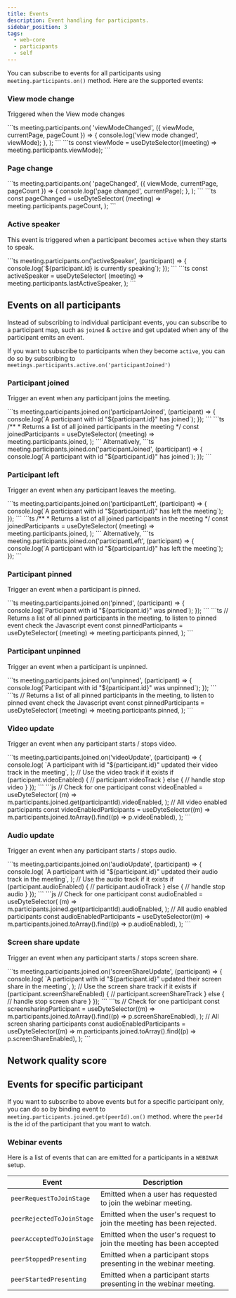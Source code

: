 ```yaml
---
title: Events
description: Event handling for participants.
sidebar_position: 3
tags:
  - web-core
  - participants
  - self
---
```


You can subscribe to events for all participants using
`meeting.participants.on()` method. Here are the supported events:

### View mode change

Triggered when the View mode changes

<Tabs groupId="framework" defaultValue="react">
  <TabItem value="js" label="Javascript">
```ts
meeting.participants.on(
  'viewModeChanged',
  ({ viewMode, currentPage, pageCount }) => {
    console.log('view mode changed', viewMode);
  },
);
```
  </TabItem>
  <TabItem value="react" label="React">
```ts
const viewMode = useDyteSelector((meeting) => meeting.participants.viewMode);
```

  </TabItem>
</Tabs>

### Page change

<Tabs groupId="framework" defaultValue="react">
  <TabItem value="js" label="Javascript">
```ts
meeting.participants.on(
  'pageChanged',
  ({ viewMode, currentPage, pageCount }) => {
    console.log('page changed', currentPage);
  },
);
```
  </TabItem>
  <TabItem value="react" label="React">
```ts
const pageChanged = useDyteSelector(
  (meeting) => meeting.participants.pageCount,
);
```
  </TabItem>
</Tabs>

### Active speaker

This event is triggered when a participant becomes `active` when they starts to
speak.

<Tabs groupId="framework" defaultValue="react">
  <TabItem value="js" label="Javascript">
```ts
meeting.participants.on('activeSpeaker', (participant) => {
  console.log(`${participant.id} is currently speaking`);
});
```
  </TabItem>
  <TabItem value="react" label="React">
```ts
const activeSpeaker = useDyteSelector(
  (meeting) => meeting.participants.lastActiveSpeaker,
);
```
  </TabItem>
</Tabs>

## Events on all participants

Instead of subscribing to individual participant events, you can subscribe to a
participant map, such as `joined` & `active` and get updated when any of the
participant emits an event.

If you want to subscribe to participants when they become `active`, you can do
so by subscribing to `meetings.participants.active.on('participantJoined')`

### Participant joined

Trigger an event when any participant joins the meeting.

<Tabs groupId="framework" defaultValue="react">
  <TabItem value="js" label="Javascript">
```ts
meeting.participants.joined.on('participantJoined', (participant) => {
  console.log(`A participant with id "${participant.id}" has joined`);
});
```
  </TabItem>
  <TabItem value="react" label="React">
```ts
/**
 * Returns a list of all joined participants in the meeting
*/
const joinedParticipants = useDyteSelector(
  (meeting) => meeting.participants.joined,
);
```
Alternatively,
```ts
meeting.participants.joined.on('participantJoined', (participant) => {
  console.log(`A participant with id "${participant.id}" has joined`);
});
```
  </TabItem>
</Tabs>

### Participant left

Trigger an event when any participant leaves the meeting.

<Tabs groupId="framework" defaultValue="react">
  <TabItem value="js" label="Javascript">
```ts
meeting.participants.joined.on('participantLeft', (participant) => {
  console.log(`A participant with id "${participant.id}" has left the meeting`);
});
```
  </TabItem>
  <TabItem value="react" label="React">
```ts
/**
 * Returns a list of all joined participants in the meeting
*/
const joinedParticipants = useDyteSelector(
  (meeting) => meeting.participants.joined,
);
```
Alternatively,
```ts
meeting.participants.joined.on('participantLeft', (participant) => {
  console.log(`A participant with id "${participant.id}" has left the meeting`);
});
```
  </TabItem>
</Tabs>

### Participant pinned

Trigger an event when a participant is pinned.

<Tabs groupId="framework" defaultValue="react">
  <TabItem value="js" label="Javascript">
```ts
meeting.participants.joined.on('pinned', (participant) => {
  console.log(`Participant with id "${participant.id}" was pinned`);
});
```
  </TabItem>
  <TabItem value="react" label="React">
```ts
// Returns a list of all pinned participants in the meeting, to listen to pinned event check the Javascript event
const pinnedParticipants = useDyteSelector(
  (meeting) => meeting.participants.pinned,
);
```
  </TabItem>
</Tabs>

### Participant unpinned

Trigger an event when a participant is unpinned.

<Tabs groupId="framework" defaultValue="react">
  <TabItem value="js" label="Javascript">
```ts
meeting.participants.joined.on('unpinned', (participant) => {
  console.log(`Participant with id "${participant.id}" was unpinned`);
});
```
  </TabItem>
  <TabItem value="react" label="React">
```ts
// Returns a list of all pinned participants in the meeting, to listen to pinned event check the Javascript event
const pinnedParticipants = useDyteSelector(
  (meeting) => meeting.participants.pinned,
);
```
  </TabItem>
</Tabs>

### Video update

Trigger an event when any participant starts / stops video.

<Tabs groupId="framework" defaultValue="react">
  <TabItem value="js" label="Javascript">
```ts
meeting.participants.joined.on('videoUpdate', (participant) => {
  console.log(
    `A participant with id "${participant.id}" updated their video track in the meeting`,
  );
  // Use the video track if it exists
  if (participant.videoEnabled) {
    // participant.videoTrack
  } else {
    // handle stop video
  }
});
```
  </TabItem>
  <TabItem value="react" label="React">
```js
// Check for one participant
const videoEnabled = useDyteSelector(
  (m) => m.participants.joined.get(participantId).videoEnabled,
);
// All video enabled participants
const videoEnabledParticipants = useDyteSelector((m) =>
  m.participants.joined.toArray().find((p) => p.videoEnabled),
);
```
</TabItem>
</Tabs>

### Audio update

Trigger an event when any participant starts / stops audio.

<Tabs groupId="framework" defaultValue="react">
  <TabItem value="js" label="Javascript">
```ts
meeting.participants.joined.on('audioUpdate', (participant) => {
  console.log(
    `A participant with id "${participant.id}" updated their audio track in the meeting`,
  );
  // Use the audio track if it exists
  if (participant.audioEnabled) {
    // participant.audioTrack
  } else {
    // handle stop audio
  }
});
```

  </TabItem>
  <TabItem value="react" label="React">
```js
// Check for one participant
const audioEnabled = useDyteSelector(
  (m) => m.participants.joined.get(participantId).audioEnabled,
);
// All audio enabled participants
const audioEnabledParticipants = useDyteSelector((m) =>
  m.participants.joined.toArray().find((p) => p.audioEnabled),
);
```
</TabItem>
</Tabs>

### Screen share update

Trigger an event when any participant starts / stops screen share.

<Tabs groupId="framework" defaultValue="react">
  <TabItem value="js" label="Javascript">
```ts
meeting.participants.joined.on('screenShareUpdate', (participant) => {
  console.log(
    `A participant with id "${participant.id}" updated their screen share in the meeting`,
  );
  // Use the screen share track if it exists
  if (participant.screenShareEnabled) {
    // participant.screenShareTrack
  } else {
    // handle stop screen share
  }
});
```
</TabItem>
  <TabItem value="react" label="React">
```ts
// Check for one participant
const screensharingParticipant = useDyteSelector((m) =>
  m.participants.joined.toArray().find((p) => p.screenShareEnabled),
);
// All screen sharing participants
const audioEnabledParticipants = useDyteSelector((m) =>
  m.participants.joined.toArray().find((p) => p.screenShareEnabled),
);
```
</TabItem>
</Tabs>

## Network quality score


<ParticipantMediaScoreUpdate />

## Events for specific participant

If you want to subscribe to above events but for a specific participant only,
you can do so by binding event to `meeting.participants.joined.get(peerId).on()`
method. where the `peerId` is the id of the participant that you want to watch.

### Webinar events

Here is a list of events that can are emitted for a participants in a `WEBINAR`
setup.

| **Event**                 | **Description**                                                        |
| ------------------------- | ---------------------------------------------------------------------- |
| `peerRequestToJoinStage`  | Emitted when a user has requested to join the webinar meeting.         |
| `peerRejectedToJoinStage` | Emitted when the user's request to join the meeting has been rejected. |
| `peerAcceptedToJoinStage` | Emitted when the user's request to join the meeting has been accepted  |
| `peerStoppedPresenting`   | Emitted when a participant stops presenting in the webinar meeting.    |
| `peerStartedPresenting`   | Emitted when a participant starts presenting in the webinar meeting.   |

<head>
  <title>Web Core Participant Events</title>
</head>
